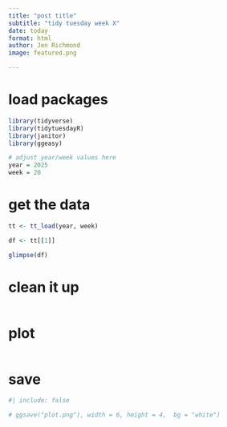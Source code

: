 ```yaml
---
title: "post title"
subtitle: "tidy tuesday week X"
date: today
format: html
author: Jen Richmond
image: featured.png

---
```


# load packages

```r
library(tidyverse)
library(tidytuesdayR)
library(janitor)
library(ggeasy)

# adjust year/week values here
year = 2025
week = 20
```

# get the data

```r

tt <- tt_load(year, week)

df <- tt[[1]]

glimpse(df)

```


# clean it up


```r



```


# plot


```r


  
```

# save

```r
#| include: false

# ggsave("plot.png"), width = 6, height = 4,  bg = "white")


```
